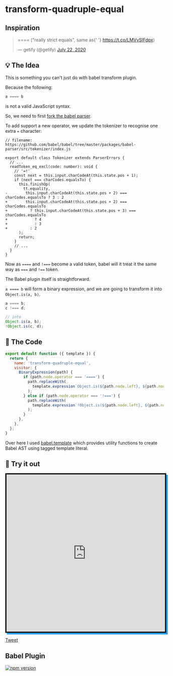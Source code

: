 # transform-quadruple-equal

## Inspiration

<blockquote class="twitter-tweet">
  <p lang="en" dir="ltr">
    ==== (&quot;really strict equals&quot;, same as{' '}
    <a href="https://t.co/LMVvSIFdpx">https://t.co/LMVvSIFdpx</a>)
  </p>
  &mdash; getify (@getify) <a href="https://twitter.com/getify/status/1285825895249383424?ref_src=twsrc%5Etfw">July 22, 2020</a>
</blockquote>

## 💡 The Idea

This is something you can't just do with babel transform plugin.

Because the following:

```js
a ==== b
```

is not a valid JavaScript syntax.

So, we need to first [fork the babel parser](https://lihautan.com/creating-custom-javascript-syntax-with-babel/).

To add support a new operator, we update the tokenizer to recognise one extra `=` character:

```diff-js
// filename: https://github.com/babel/babel/tree/master/packages/babel-parser/src/tokenizer/index.js

export default class Tokenizer extends ParserErrors {
  // ...
  readToken_eq_excl(code: number): void {
    // '=!'
    const next = this.input.charCodeAt(this.state.pos + 1);
    if (next === charCodes.equalsTo) {
      this.finishOp(
        tt.equality,
-        this.input.charCodeAt(this.state.pos + 2) === charCodes.equalsTo ? 3 : 2
+        this.input.charCodeAt(this.state.pos + 2) === charCodes.equalsTo
+          ? this.input.charCodeAt(this.state.pos + 3) === charCodes.equalsTo
+            ? 4
+            : 3
+          : 2
      );
      return;
    }
    // ...
  }
}
```

Now as `====` and `!===` become a valid token, babel will it treat it the same way as `===` and `!==` token.

The Babel plugin itself is straightforward.

`a ==== b` will form a binary expression, and we are going to transform it into `Object.is(a, b)`.

```js
a ==== b;
c !=== d;

// into
Object.is(a, b);
!Object.is(c, d);
```

## 📘 The Code

```js
export default function ({ template }) {
  return {
    name: 'transform-quadruple-equal',
    visitor: {
      BinaryExpression(path) {
        if (path.node.operator === '====') {
          path.replaceWith(
            template.expression`Object.is(${path.node.left}, ${path.node.right})`()
          );
        } else if (path.node.operator === '!===') {
          path.replaceWith(
            template.expression`!Object.is(${path.node.left}, ${path.node.right})`()
          );
        }
      },
    },
  };
}
```

Over here I used [babel.template](https://babeljs.io/docs/en/babel-template) which provides utility functions to create Babel AST using tagged template literal.

## 🧪 Try it out

<iframe
  src="https://codesandbox.io/embed/javascript--n0iic?expanddevtools=1&fontsize=14&hidenavigation=1&theme=light"
  style="width:100%; height:500px; border:4px solid; box-shadow: 5px 5px 0 #2aa3ef; overflow:hidden;"
  sandbox="allow-forms allow-modals allow-popups allow-presentation allow-same-origin allow-scripts"
></iframe>

<a href="https://twitter.com/share?ref_src=twsrc%5Etfw" class="twitter-share-button" data-show-count="false">Tweet</a>

## Babel Plugin

[![npm version](https://badge.fury.io/js/%40lihautan%2Fbabel-plugin-transform-quadruple-equal.svg)](https://badge.fury.io/js/%40lihautan%2Fbabel-plugin-transform-quadruple-equal)
